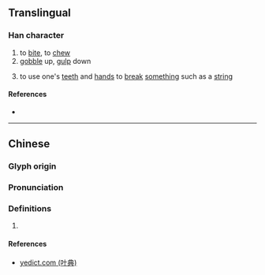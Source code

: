 {{character info/new}}
==Translingual==

===Han character===
{{Han char|rn=76|rad=欠|as=08|sn=12|four=17482|canj=EEEEO|ids=⿰叕欠}}

# to [[bite]], to [[chew]]
# [[gobble]] up, [[gulp]] down
# {{label|yue|Cantonese}} to use one's [[teeth]] and [[hand]]s to [[break]] [[something]] such as a [[string]]

====References====
* {{Han ref|kx=0568.200|dkj=16103|dj=0957.060|hdz=32144.060|uh=6B3C|ud=27452|bh=D9DD|bd=55773}}

----

==Chinese==
{{zh-forms}}

===Glyph origin===
{{Han etym}}

===Pronunciation===
{{zh-pron
|m=chǐ
|c=ci2,syut3
|mc=y
|oc=y
|ma=
|cat=v
}}

===Definitions===
{{zh-hanzi}}

# {{rfdef|zh}}

====References====
*[http://yedict.com/htm/6B/6B3C.htm yedict.com (叶典)]